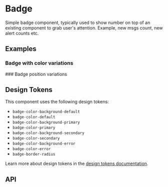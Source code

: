 
<Meta title="Docs/Components/Elements/Badge" />

# Badge
Simple badge component, typically used to show number on top of an existing component to grab user's attention. Example, new msgs count,
new alert counts etc.

## Examples
### Badge with color variations
<Canvas sourceState="shown" of={BadgeStories.Colors} />
### Badge position variations
<Canvas of={BadgeStories.Positions} />

## Design Tokens
This component uses the following design tokens:

- `badge-color-background-default`
- `badge-color-default`
- `badge-color-background-primary`
- `badge-color-primary`
- `badge-color-background-secondary`
- `badge-color-secondary`
- `badge-color-background-error`
- `badge-color-error`
- `badge-border-radius`

Learn more about design tokens in the [design tokens documentation](?path=/story/docs-design-tokens-getting-started--page).

## API
<ArgsTable of={Badge} />
